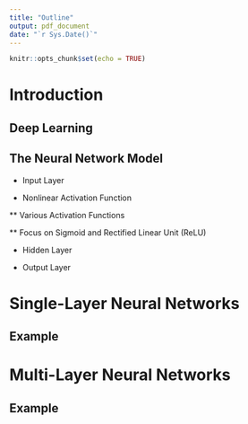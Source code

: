 ```yaml
---
title: "Outline"
output: pdf_document
date: "`r Sys.Date()`"
---
```


```r
knitr::opts_chunk$set(echo = TRUE)
```


# Introduction  

## Deep Learning  

## The Neural Network Model  

* Input Layer  

* Nonlinear Activation Function

** Various Activation Functions  

** Focus on Sigmoid  and Rectified Linear Unit (ReLU)

* Hidden Layer  

* Output Layer

# Single-Layer Neural Networks  

## Example  

# Multi-Layer Neural Networks  

## Example  

